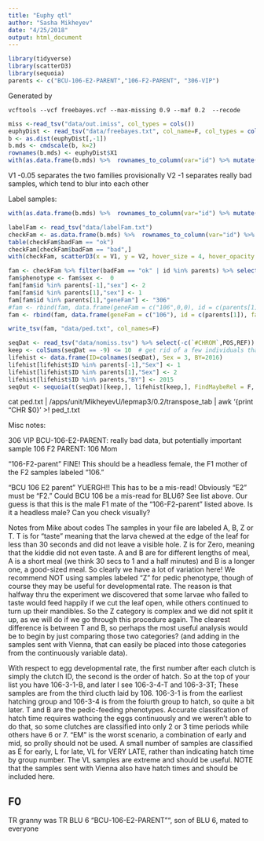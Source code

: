 ```yaml
---
title: "Euphy qtl"
author: "Sasha Mikheyev"
date: "4/25/2018"
output: html_document
---
```


```r
library(tidyverse)
library(scatterD3)
library(sequoia)
parents <- c("BCU-106-E2-PARENT","106-F2-PARENT", "306-VIP")
```

Generated by
```
vcftools --vcf freebayes.vcf --max-missing 0.9 --maf 0.2  --recode
```
```r
miss <-read_tsv("data/out.imiss", col_types = cols())
euphyDist <- read_tsv("data/freebayes.txt", col_name=F, col_types = cols())
b <- as.dist(euphyDist[,-1])
b.mds <- cmdscale(b, k=2)
rownames(b.mds) <- euphyDist$X1
with(as.data.frame(b.mds) %>%  rownames_to_column(var="id") %>% mutate(family=ifelse(grepl("306",id) & ! grepl("106",id),"306",ifelse(!grepl("306",id) & grepl("106",id), "106", "else"))) %>% left_join(miss, by=c("id" = "INDV")) %>% filter(family != "else") %>% separate(id, into=c('fam','clutch'), extra="drop", remove=FALSE) %>% filter(! clutch %in% c("106", "108", "F2", "VIP")) ,  scatterD3(x = V1, y = V2, size_var = F_MISS, size_range = c(30,30), opacity=1-F_MISS, hover_size = 4, hover_opacity = 1, symbol_var = fam, col_var = clutch, tooltip_text = id, width= 800, height=800))
```

V1 -0.05 separates the two families provisionally
V2 -1 separates really bad samples, which tend to blur into each other

Label samples:

```r
with(as.data.frame(b.mds) %>%  rownames_to_column(var="id") %>% mutate(family=ifelse(grepl("306",id) & ! grepl("106",id),"306",ifelse(!grepl("306",id) & grepl("106",id), "106", "else"))) %>% left_join(miss, by=c("id" = "INDV")) %>% separate(id, into=c('fam','clutch'), extra="drop", remove=FALSE),  scatterD3(x = V1, y = V2, size_var = F_MISS, size_range = c(30,30), opacity=1-F_MISS, hover_size = 4, hover_opacity = 1, symbol_var = family, col_var = clutch, tooltip_text = id, width= 800, height=800))
```


```r
labelFam <- read_tsv("data/labelFam.txt")
checkFam <- as.data.frame(b.mds) %>%  rownames_to_column(var="id") %>% left_join(labelFam, by="id") %>% mutate(geneFam = ifelse(V1 < -0.05, "306", "106"), badFam = ifelse(labelFam != geneFam & labelFam != "check" & labelFam != "F1", "bad", "ok")) 
table(checkFam$badFam == "ok")
checkFam[checkFam$badFam == "bad",]
with(checkFam, scatterD3(x = V1, y = V2, hover_size = 4, hover_opacity = 1, col_var = geneFam, symbol_var = badFam, tooltip_text = id, width= 800, height=800))

fam <- checkFam %>% filter(badFam == "ok" | id %in% parents) %>% select(geneFam, id) %>% mutate(father = ifelse(id %in% parents, "0", "BCU-106-E2-PARENT"), mother = ifelse(id %in% parents, "0", ifelse(geneFam == "306", "306-VIP", "106-F2-PARENT"))) 
fam$phenotype <- fam$sex <-  0
fam[fam$id %in% parents[-1],"sex"] <- 2
fam[fam$id %in% parents[1],"sex"] <- 1
fam[fam$id %in% parents[1],"geneFam"] <- "306"
#fam <- rbind(fam, data.frame(geneFam = c("106",0,0), id = c(parents[1],"F0female", "F0male"), father = c("F0male",0,0), mother = c("F0female", 0,0), sex = c(1,2,1), phenotype = c(0,0,0))) # add grandparents
fam <- rbind(fam, data.frame(geneFam = c("106"), id = c(parents[1]), father = c(0), mother = c(0), sex = c(1), phenotype = c(0))) # add grandparents

write_tsv(fam, "data/ped.txt", col_names=F)
```

```r
seqDat <- read_tsv("data/nomiss.tsv") %>% select(-c(`#CHROM`,POS,REF))
keep <- colSums(seqDat == -9) <= 10  # get rid of a few individuals that are bad
lifehist <- data.frame(ID=colnames(seqDat), Sex = 3, BY=2016)
lifehist[lifehist$ID %in% parents[-1],"Sex"] <- 1
lifehist[lifehist$ID %in% parents[1],"Sex"] <- 2
lifehist[lifehist$ID %in% parents,"BY"] <- 2015
seqOut <- sequoia(t(seqDat)[keep,], lifehist[keep,], FindMaybeRel = F, MaxSibIter = 4, MaxSibshipSize = 200, CalcLLR = F, MaxMismatch = 20, Err = 0.01)
```


cat ped.txt | /apps/unit/MikheyevU/lepmap3/0.2/transpose_tab | awk '{print "CHR\tPOS\t" $0}' >! ped_t.txt


Misc notes:

306 VIP
BCU-106-E2-PARENT: really bad data, but potentially important sample
106 F2 PARENT: 106 Mom


"106-F2-parent"   FINE!   This should be a headless female, the F1 mother of the F2 samples labeled "106."  

"BCU 106 E2 parent"  YUERGH!!  This has to be a mis-read!  Obviously "E2" must be "F2."  Could BCU 106 be a mis-read for BLU6?    See list above.   Our guess is that this is the male F1 mate of the "106-F2-parent" listed above.  Is it a headless male?  Can you check visually?


Notes from Mike about codes
The samples in your file are labeled A, B, Z or T.  T is for "taste" meaning that the larva chewed at the edge of the leaf for less than 30 seconds and did not leave a visible hole.  Z is for Zero, meaning that the kiddie did not even taste.  A and B are for different lengths of meal, A is a short meal (we think 30 secs to 1 and a half minutes) and B is a longer one, a good-sized meal.  So clearly we have a lot of variation here!  We recommend NOT using samples labeled "Z" for pedic phenotype, though of course they may be useful for developmental rate.  The reason is that halfway thru the experiment we discovered that some larvae who failed to taste would feed happily if we cut the leaf open, while others continued to turn up their mandibles.  So the Z category is complex and we did not split it up, as we will do if we go through this procedure again.  The clearest difference is between T and B, so perhaps the most useful analysis would be to begin by just comparing those two categories?  (and adding in the samples sent with Vienna, that can easily be placed into those categories from the continuously variable data).

With respect to egg developmental rate, the first number after each clutch is simply the clutch ID, the second is the order of hatch.  So at the top of your list you have 106-3-1-B, and later I see 106-3-4-T and 106-3-3T;  These samples are from the third clucth laid by 106.  106-3-1 is from the earliest hatching group and 106-3-4 is from the foiurth group to hatch, so quite a bit later.  T and B are the pedic-feeding phenotypes.   Accurate classifcation of hatch time requires wathcing the eggs continuously and we weren't able to do that, so some clutches are classified into only 2 or 3 time periods while others have 6 or 7.  "EM" is the worst scenario, a combination of early and mid, so prolly should not be used.  A small number of samples are classified as E for early, L for late, VL for VERY LATE, rather than indicating hatch time by group number.  The VL samples are extreme and should be useful.  NOTE that the samples sent with Vienna also have hatch times and should be included here.


## F0
TR granny was TR BLU 6
"BCU-106-E2-PARENT"", son of BLU 6, mated to everyone